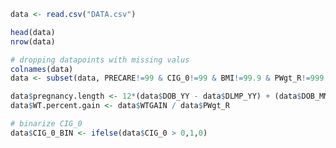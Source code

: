 ```r
data <- read.csv("DATA.csv")
```

```r
head(data)
nrow(data)
```

```r
# dropping datapoints with missing valus
colnames(data)
data <- subset(data, PRECARE!=99 & CIG_0!=99 & BMI!=99.9 & PWgt_R!=999  & PREVIS!=99 & WTGAIN!=99 & DBWT!=9999 & PAY!=9 & FRACE6!=9 & MEDUC!=9 & FEDUC!=9)
```

```r
data$pregnancy.length <- 12*(data$DOB_YY - data$DLMP_YY) + (data$DOB_MM - data$DLMP_MM)
data$WT.percent.gain <- data$WTGAIN / data$PWgt_R
```


```r
# binarize CIG_0
data$CIG_0_BIN <- ifelse(data$CIG_0 > 0,1,0)
```